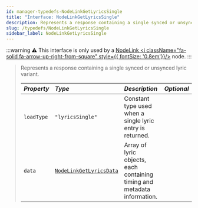 ```yaml
---
id: manager-typedefs-NodeLinkGetLyricsSingle
title: "Interface: NodeLinkGetLyricsSingle"
description: Represents a response containing a single synced or unsynced lyric variant.
slug: /typedefs/NodeLinkGetLyricsSingle
sidebar_label: NodeLinkGetLyricsSingle
---
```


:::warning
⚠️ This interface is only used by a [NodeLink <i className="fa-solid fa-arrow-up-right-from-square" style={{ fontSize: '0.8em'}}/>](https://github.com/PerformanC/NodeLink) node.
:::

> Represents a response containing a single synced or unsynced lyric variant.
> 
> | <i className="fa-solid fa-hashtag"/> Property | <i className="fa-solid fa-font"/> Type                 | <i className="fa-solid fa-list"/> Description                            | <i className="fa-solid fa-flask"/> Optional |
> |:----------------------------------------------|:------------------------------------------------------ |:-------------------------------------------------------------------------|:-------------------------------------------:|
> | `loadType`                                    | `"lyricsSingle"`                                       | Constant type used when a single lyric entry is returned.                | <i className="fa-solid fa-xmark"/>          |
> | `data`                                        | [`NodeLinkGetLyricsData`](./NodeLinkGetLyricsData.mdx) | Array of lyric objects, each containing timing and metadata information. | <i className="fa-solid fa-xmark"/>          |
